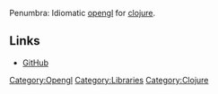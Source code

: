 Penumbra: Idiomatic [[opengl]] for [[clojure]].

== Links ==

* [http://github.com/ztellman/penumbra GitHub]

[[Category:Opengl]]
[[Category:Libraries]]
[[Category:Clojure]]